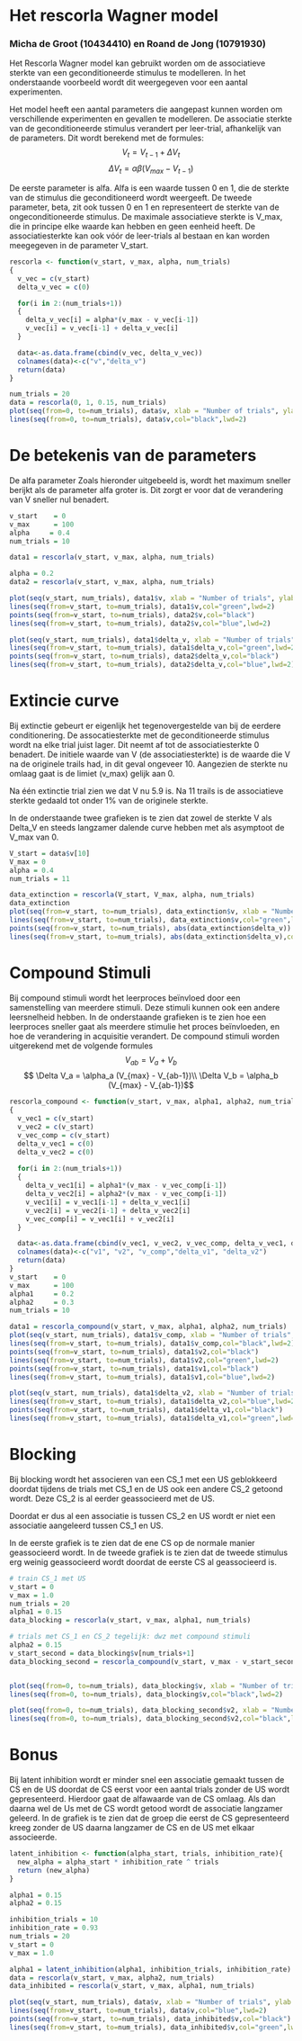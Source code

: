 # Het rescorla Wagner model

### Micha de Groot (10434410) en Roand de Jong (10791930)

Het Rescorla Wagner model kan gebruikt worden om de associatieve sterkte van een geconditioneerde stimulus te modelleren. In het onderstaande voorbeeld wordt dit weergegeven voor een aantal experimenten.

Het model heeft een aantal parameters die aangepast kunnen worden om verschillende experimenten en gevallen te modelleren. De associatie sterkte van de geconditioneerde stimulus verandert per leer-trial, afhankelijk van de parameters. Dit wordt berekend met de formules:
$$V_t = V_{t-1} + \Delta V_t $$ 
$$ \Delta V_t = \alpha \beta (V_{max} - V_{t-1})$$


De eerste parameter is alfa. Alfa is een waarde tussen 0 en 1, die de sterkte van de stimulus die geconditioneerd wordt weergeeft. De tweede parameter, beta, zit ook tussen 0 en 1 en representeert de sterkte van de ongeconditioneerde stimulus.
De maximale associatieve sterkte is V_max, die in principe elke waarde kan hebben en geen eenheid heeft. De associatiesterkte kan ook vóór de leer-trials al bestaan en kan worden meegegeven in de parameter V_start.

```r
rescorla <- function(v_start, v_max, alpha, num_trials)
{
  v_vec = c(v_start)
  delta_v_vec = c(0)

  for(i in 2:(num_trials+1))
  {
    delta_v_vec[i] = alpha*(v_max - v_vec[i-1])
    v_vec[i] = v_vec[i-1] + delta_v_vec[i]
  }

  data<-as.data.frame(cbind(v_vec, delta_v_vec))
  colnames(data)<-c("v","delta_v")
  return(data)
}

num_trials = 20
data = rescorla(0, 1, 0.15, num_trials)
plot(seq(from=0, to=num_trials), data$v, xlab = "Number of trials", ylab = "V")
lines(seq(from=0, to=num_trials), data$v,col="black",lwd=2)
```

# De betekenis van de parameters
De alfa parameter
Zoals hieronder uitgebeeld is, wordt het maximum sneller berijkt als de parameter alfa groter is. Dit zorgt er voor dat de verandering van V sneller nul benadert.  
```r
v_start    = 0
v_max      = 100
alpha     = 0.4
num_trials = 10

data1 = rescorla(v_start, v_max, alpha, num_trials)

alpha = 0.2
data2 = rescorla(v_start, v_max, alpha, num_trials)

plot(seq(v_start, num_trials), data1$v, xlab = "Number of trials", ylab = "V")
lines(seq(from=v_start, to=num_trials), data1$v,col="green",lwd=2)
points(seq(from=v_start, to=num_trials), data2$v,col="black")
lines(seq(from=v_start, to=num_trials), data2$v,col="blue",lwd=2)
``` 

```r
plot(seq(v_start, num_trials), data1$delta_v, xlab = "Number of trials", ylab = "Delta V")
lines(seq(from=v_start, to=num_trials), data1$delta_v,col="green",lwd=2)
points(seq(from=v_start, to=num_trials), data2$delta_v,col="black")
lines(seq(from=v_start, to=num_trials), data2$delta_v,col="blue",lwd=2)
```

# Extincie curve

Bij extinctie gebeurt er eigenlijk het tegenovergestelde van bij de eerdere conditionering. De assocatiesterkte met de geconditioneerde stimulus wordt na elke trial juist lager. Dit neemt af tot de associatiesterkte 0 benadert.
De initiele waarde van V (de associatiesterkte) is de waarde die V na de originele trails had, in dit geval ongeveer 10. Aangezien de sterkte nu omlaag gaat is de limiet (v_max) gelijk aan 0.

Na één extinctie trial zien we dat V nu 5.9 is.
Na 11 trails is de associatieve sterkte gedaald tot onder 1% van de originele sterkte.

In de onderstaande twee grafieken is te zien dat zowel de sterkte V als Delta_V en steeds langzamer dalende curve hebben met als asymptoot de V_max van 0.


```r
V_start = data$v[10]
V_max = 0
alpha = 0.4
num_trials = 11

data_extinction = rescorla(V_start, V_max, alpha, num_trials)
data_extinction
plot(seq(from=v_start, to=num_trials), data_extinction$v, xlab = "Number of trials", ylab = "V")
lines(seq(from=v_start, to=num_trials), data_extinction$v,col="green",lwd=2)
points(seq(from=v_start, to=num_trials), abs(data_extinction$delta_v))
lines(seq(from=v_start, to=num_trials), abs(data_extinction$delta_v),col="blue",lwd=2)

```

# Compound Stimuli
Bij compound stimuli wordt het leerproces beïnvloed door een samenstelling van meerdere stimuli. Deze stimuli kunnen ook een andere leersnelheid hebben. In de onderstaande grafieken is te zien hoe een leerproces sneller gaat als meerdere stimulie het proces beïnvloeden, en hoe de verandering in acquisitie verandert. 
De compound stimuli worden uitgerekend met de volgende formules
$$V_{ab} = V_a + V_b $$
$$ \Delta V_a = \alpha_a (V_{max} - V_{ab-1})\\
    \Delta V_b = \alpha_b (V_{max} - V_{ab-1})$$
```r
rescorla_compound <- function(v_start, v_max, alpha1, alpha2, num_trials)
{
  v_vec1 = c(v_start)
  v_vec2 = c(v_start)
  v_vec_comp = c(v_start)
  delta_v_vec1 = c(0)
  delta_v_vec2 = c(0)
  
  for(i in 2:(num_trials+1))
  {
    delta_v_vec1[i] = alpha1*(v_max - v_vec_comp[i-1])
    delta_v_vec2[i] = alpha2*(v_max - v_vec_comp[i-1])
    v_vec1[i] = v_vec1[i-1] + delta_v_vec1[i]
    v_vec2[i] = v_vec2[i-1] + delta_v_vec2[i]
    v_vec_comp[i] = v_vec1[i] + v_vec2[i]
  }

  data<-as.data.frame(cbind(v_vec1, v_vec2, v_vec_comp, delta_v_vec1, delta_v_vec2))
  colnames(data)<-c("v1", "v2", "v_comp","delta_v1", "delta_v2")
  return(data)
}
v_start    = 0
v_max      = 100
alpha1     = 0.2
alpha2     = 0.3
num_trials = 10

data1 = rescorla_compound(v_start, v_max, alpha1, alpha2, num_trials)
plot(seq(v_start, num_trials), data1$v_comp, xlab = "Number of trials", ylab = "V")
lines(seq(from=v_start, to=num_trials), data1$v_comp,col="black",lwd=2)
points(seq(from=v_start, to=num_trials), data1$v2,col="black")
lines(seq(from=v_start, to=num_trials), data1$v2,col="green",lwd=2)
points(seq(from=v_start, to=num_trials), data1$v1,col="black")
lines(seq(from=v_start, to=num_trials), data1$v1,col="blue",lwd=2)

plot(seq(v_start, num_trials), data1$delta_v2, xlab = "Number of trials", ylab = "Delta V")
lines(seq(from=v_start, to=num_trials), data1$delta_v2,col="blue",lwd=2)
points(seq(from=v_start, to=num_trials), data1$delta_v1,col="black")
lines(seq(from=v_start, to=num_trials), data1$delta_v1,col="green",lwd=2)
```

# Blocking
Bij blocking wordt het associeren van een CS_1 met een US geblokkeerd doordat tijdens de trials met CS_1 en de US ook een andere CS_2 getoond wordt. Deze CS_2 is al eerder geassocieerd met de US. 

Doordat er dus al een associatie is tussen CS_2 en US wordt er niet een associatie aangeleerd tussen CS_1 en US.

In de eerste grafiek is te zien dat de ene CS op de normale manier geassocieerd wordt. In de tweede grafiek is te zien dat de tweede stimulus erg weinig geassocieerd wordt doordat de eerste CS al geassocieerd is.

```r
# train CS_1 met US
v_start = 0
v_max = 1.0
num_trials = 20
alpha1 = 0.15
data_blocking = rescorla(v_start, v_max, alpha1, num_trials)

# trials met CS_1 en CS_2 tegelijk: dwz met compound stimuli
alpha2 = 0.15
v_start_second = data_blocking$v[num_trials+1]
data_blocking_second = rescorla_compound(v_start, v_max - v_start_second, alpha1, alpha2, num_trials)


plot(seq(from=0, to=num_trials), data_blocking$v, xlab = "Number of trials", ylab = "V")
lines(seq(from=0, to=num_trials), data_blocking$v,col="black",lwd=2)

plot(seq(from=0, to=num_trials), data_blocking_second$v2, xlab = "Number of trials", ylab = "V")
lines(seq(from=0, to=num_trials), data_blocking_second$v2,col="black",lwd=2)

```

# Bonus

Bij latent inhibition wordt er minder snel een associatie gemaakt tussen de CS en de US doordat de CS eerst voor een aantal trials zonder de US wordt gepresenteerd. 
Hierdoor gaat de alfawaarde van de CS omlaag. Als dan daarna wel de Us met de CS wordt getood wordt de associatie langzamer geleerd.
In de grafiek is te zien dat de groep die eerst de CS gepresenteerd kreeg zonder de US daarna langzamer de CS en de US met elkaar associeerde.

```r
latent_inhibition <- function(alpha_start, trials, inhibition_rate){
  new_alpha = alpha_start * inhibition_rate ^ trials
  return (new_alpha)
}

alpha1 = 0.15
alpha2 = 0.15

inhibition_trials = 10
inhibition_rate = 0.93
num_trials = 20
v_start = 0
v_max = 1.0

alpha1 = latent_inhibition(alpha1, inhibition_trials, inhibition_rate)
data = rescorla(v_start, v_max, alpha2, num_trials)
data_inhibited = rescorla(v_start, v_max, alpha1, num_trials)

plot(seq(v_start, num_trials), data$v, xlab = "Number of trials", ylab = "V")
lines(seq(from=v_start, to=num_trials), data$v,col="blue",lwd=2)
points(seq(from=v_start, to=num_trials), data_inhibited$v,col="black")
lines(seq(from=v_start, to=num_trials), data_inhibited$v,col="green",lwd=2)

```
